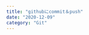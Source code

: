 ```yaml
---
title: "githubにcommit＆push"
date: "2020-12-09"
category: "Git"
---
```



<H2title 
    props="全ファイル対象に更新"
/>


<Code 
    copycode="git add ."
    langage="Shell"
/>


<H2title 
    props='コミット(""の中は自由)'
/>

<Code 
    copycode='git commit -m ""'
    langage="Shell"
/>

<H2title 
    props='自分のリポジトリ'
/>

<Code 
    copycode="git remote add origin https://github.com/----.git"
    langage="Shell"
/>


<H2title 
    props='プッシュ'
/>

<Code 
    copycode="git push origin master"
    langage="Shell"
/>

